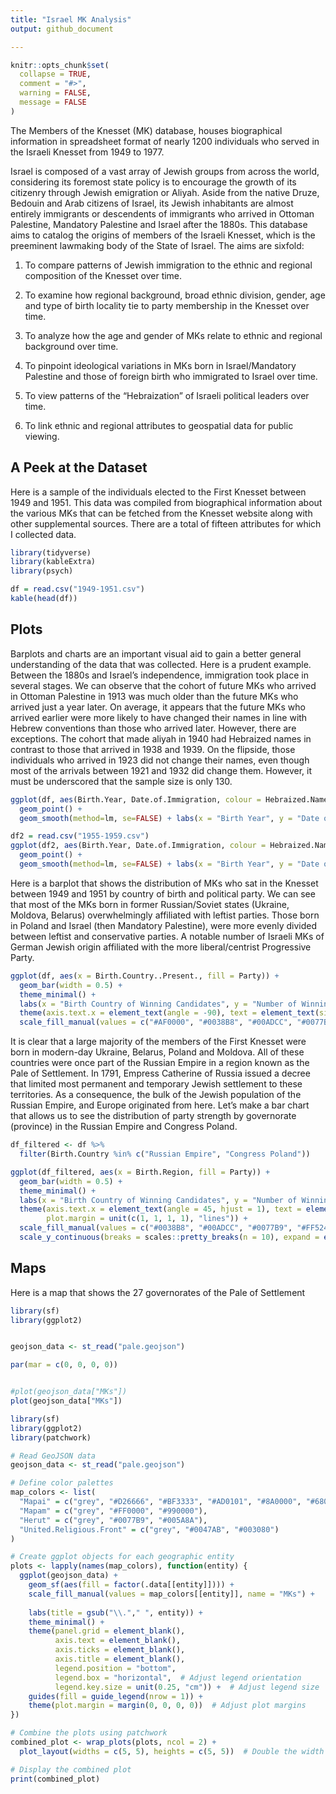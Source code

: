 ```yaml
---
title: "Israel MK Analysis"
output: github_document

---
```


```r
knitr::opts_chunk$set(
  collapse = TRUE,
  comment = "#>",
  warning = FALSE,
  message = FALSE
)
```

The Members of the Knesset (MK) database, houses biographical information in spreadsheet format of nearly 1200 individuals who served in the Israeli Knesset from 1949 to 1977.

Israel is composed of a vast array of Jewish groups from across the world, considering its foremost state policy is to encourage the growth of its citizenry through Jewish emigration or Aliyah. Aside from the native Druze, Bedouin and Arab citizens of Israel, its Jewish inhabitants are almost entirely immigrants or descendents of immigrants who arrived in Ottoman Palestine, Mandatory Palestine and Israel after the 1880s. This database aims to catalog the origins of members of the Israeli Knesset, which is the preeminent lawmaking body of the State of Israel. The aims are sixfold:

1) To compare patterns of Jewish immigration to the ethnic and regional composition of the Knesset over time. 

2) To examine how regional background, broad ethnic division, gender, age and type of birth locality tie to party membership in the Knesset over time.

3) To analyze how the age and gender of MKs relate to ethnic and regional background over time.

4) To pinpoint ideological variations in MKs born in Israel/Mandatory Palestine and those of foreign birth who immigrated to Israel over time. 

5) To view patterns of the “Hebraization” of Israeli political leaders over time.

6) To link ethnic and regional attributes to geospatial data for public viewing.

## A Peek at the Dataset

Here is a sample of the individuals elected to the First Knesset between 1949 and 1951. This data was compiled from biographical information about the various MKs that can be fetched from the Knesset website along with other supplemental sources. There are a total of fifteen attributes for which I collected data.

```r
library(tidyverse)
library(kableExtra)
library(psych)

df = read.csv("1949-1951.csv")
kable(head(df))
```
## Plots

Barplots and charts are an important visual aid to gain a better general understanding of the data that was collected. Here is a prudent example. Between the 1880s and Israel's independence, immigration took place in several stages. We can observe that the cohort of future MKs who arrived in Ottoman Palestine in 1913 was much older than the future MKs who arrived just a year later. On average, it appears that the future MKs who arrived earlier were more likely to have changed their names in line with Hebrew conventions than those who arrived later. However, there are exceptions. The cohort that made aliyah in 1940 had Hebraized names in contrast to those that arrived in 1938 and 1939. On the flipside, those individuals who arrived in 1923 did not change their names, even though most of the arrivals between 1921 and 1932 did change them. However, it must be underscored that the sample size is only 130.


```r
ggplot(df, aes(Birth.Year, Date.of.Immigration, colour = Hebraized.Name.)) + 
  geom_point() +  
  geom_smooth(method=lm, se=FALSE) + labs(x = "Birth Year", y = "Date of Immigration", color = "Hebraized Name")
```

```r

df2 = read.csv("1955-1959.csv")
ggplot(df2, aes(Birth.Year, Date.of.Immigration, colour = Hebraized.Name.)) +
  geom_point() +  
  geom_smooth(method=lm, se=FALSE) + labs(x = "Birth Year", y = "Date of Immigration", color = "Hebraized Name")
```


Here is a barplot that shows the distribution of MKs who sat in the Knesset between 1949 and 1951 by country of birth and political party. We can see that most of the MKs born in former Russian/Soviet states (Ukraine, Moldova, Belarus) overwhelmingly affiliated with leftist parties. Those born in Poland and Israel (then Mandatory Palestine), were more evenly divided between leftist and conservative parties. A notable number of Israeli MKs of German Jewish origin affiliated with the more liberal/centrist Progressive Party.

```r

ggplot(df, aes(x = Birth.Country..Present., fill = Party)) + 
  geom_bar(width = 0.5) + 
  theme_minimal() + 
  labs(x = "Birth Country of Winning Candidates", y = "Number of Winning Candidates", fill = "Party") + 
  theme(axis.text.x = element_text(angle = -90), text = element_text(size = 11)) +  
  scale_fill_manual(values = c("#AF0000", "#0038B8", "#00ADCC", "#0077B9", "#FF524D", "#AD0101", "#FF0000", "#FFC800", "#0047AB", "#172d81", "#cd1b68", "#89C5C6"))

```

It is clear that a large majority of the members of the First Knesset were born in modern-day Ukraine, Belarus, Poland and Moldova. All of these countries were once part of the Russian Empire in a region known as the Pale of Settlement. In 1791, Empress Catherine of Russia issued a decree that limited most permanent and temporary Jewish settlement to these territories. As a consequence, the bulk of the Jewish population of the Russian Empire, and Europe originated from here. Let's make a bar chart that allows us to see the distribution of party strength by governorate (province) in the Russian Empire and Congress Poland. 

```r

df_filtered <- df %>%
  filter(Birth.Country %in% c("Russian Empire", "Congress Poland"))

ggplot(df_filtered, aes(x = Birth.Region, fill = Party)) + 
  geom_bar(width = 0.5) + 
  theme_minimal() + 
  labs(x = "Birth Country of Winning Candidates", y = "Number of Winning Candidates", fill = "Party") + 
  theme(axis.text.x = element_text(angle = 45, hjust = 1), text = element_text(size = 7), 
        plot.margin = unit(c(1, 1, 1, 1), "lines")) +  
  scale_fill_manual(values = c("#0038B8", "#00ADCC", "#0077B9", "#FF524D", "#AD0101", "#FF0000", "#FFC800", "#0047AB", "#cd1b68")) + 
  scale_y_continuous(breaks = scales::pretty_breaks(n = 10), expand = expansion(mult = c(0, 0.05)))
```

## Maps

Here is a map that shows the 27 governorates of the Pale of Settlement


```r

library(sf)
library(ggplot2)


geojson_data <- st_read("pale.geojson")

par(mar = c(0, 0, 0, 0))  


#plot(geojson_data["MKs"])
plot(geojson_data["MKs"])

```

```r
library(sf)
library(ggplot2)
library(patchwork)

# Read GeoJSON data
geojson_data <- st_read("pale.geojson")

# Define color palettes
map_colors <- list(
  "Mapai" = c("grey", "#D26666", "#BF3333", "#AD0101", "#8A0000", "#680000", "#450000"),
  "Mapam" = c("grey", "#FF0000", "#990000"),
  "Herut" = c("grey", "#0077B9", "#005A8A"),
  "United.Religious.Front" = c("grey", "#0047AB", "#003080")
)

# Create ggplot objects for each geographic entity
plots <- lapply(names(map_colors), function(entity) {
  ggplot(geojson_data) +
    geom_sf(aes(fill = factor(.data[[entity]]))) +
    scale_fill_manual(values = map_colors[[entity]], name = "MKs") +
    
    labs(title = gsub("\\."," ", entity)) +
    theme_minimal() +
    theme(panel.grid = element_blank(),
          axis.text = element_blank(),
          axis.ticks = element_blank(),
          axis.title = element_blank(),
          legend.position = "bottom",
          legend.box = "horizontal",  # Adjust legend orientation
          legend.key.size = unit(0.25, "cm")) +  # Adjust legend size
    guides(fill = guide_legend(nrow = 1)) +
    theme(plot.margin = margin(0, 0, 0, 0))  # Adjust plot margins
})

# Combine the plots using patchwork
combined_plot <- wrap_plots(plots, ncol = 2) + 
  plot_layout(widths = c(5, 5), heights = c(5, 5))  # Double the width and height of each plot

# Display the combined plot
print(combined_plot)

```
